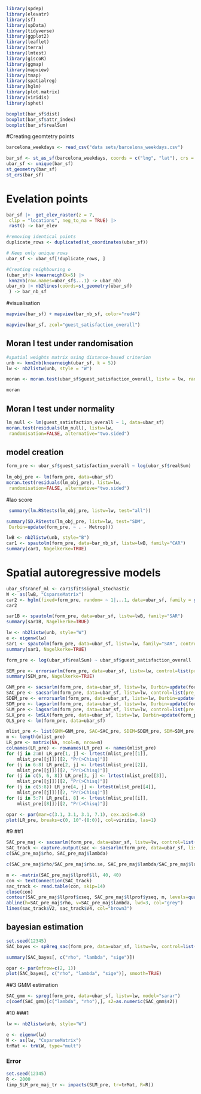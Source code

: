 
```{r}
library(spdep)
library(elevatr)
library(sf)
library(spData)
library(tidyverse)
library(ggplot2)
library(leaflet)
library(terra)
library(lmtest)
library(giscoR)
library(ggmap)
library(mapview)
library(tmap)
library(spatialreg)
library(hglm)
library(plot.matrix)
library(viridis)
library(sphet)
```

```{r}
boxplot(bar_sf$dist)
boxplot(bar_sf$attr_index)
boxplot(bar_sf$realSum)

```


#Creating geomtetry points
```{r}
barcelona_weekdays <- read_csv("data sets/barcelona_weekdays.csv")

bar_sf <- st_as_sf(barcelona_weekdays, coords = c("lng", "lat"), crs = 4326)
ubar_sf <- unique(bar_sf)
st_geometry(bar_sf)
st_crs(bar_sf)
```

# Evelation points
```{r}
bar_sf |>  get_elev_raster(z = 7,
 clip = "locations", neg_to_na = TRUE) |> 
 rast() -> bar_elev

```
```{r}
#removing identical points
duplicate_rows <- duplicated(st_coordinates(ubar_sf))

# Keep only unique rows
ubar_sf <- ubar_sf[!duplicate_rows, ]

#Creating neighbouring o
(ubar_sf|> knearneigh(k=5) |>
 knn2nb(row.names=ubar_sf$...1) -> ubar_nb)
ubar_nb |> nb2lines(coords=st_geometry(ubar_sf)
 ) -> bar_nb_sf
```

#visualisation
```{r}
mapview(bar_sf) + mapview(bar_nb_sf, color="red4")
```

```{r}
mapview(bar_sf, zcol="guest_satisfaction_overall")
```



## Moran I test under randomisation
```{r}

#spatial weights matrix using distance-based criterion
unb <- knn2nb(knearneigh(ubar_sf, k = 5))
lw <- nb2listw(unb, style = "W")
```


```{r}
moran <- moran.test(ubar_sf$guest_satisfaction_overall, listw = lw, randomisation=TRUE, alternative="two.sided")

moran

```

## Moran I test under normality

```{r}
lm_null <- lm(guest_satisfaction_overall ~ 1, data=ubar_sf)
moran.test(residuals(lm_null), listw=lw,
 randomisation=FALSE, alternative="two.sided")

```


## model creation
```{r From_pre}

form_pre <- ubar_sf$guest_satisfaction_overall ~ log(ubar_sf$realSum)  + ubar_sf$host_is_superhost +ubar_sf$attr_index  + ubar_sf$person_capacity  + ubar_sf$dist +ubar_sf$room_type + ubar_sf$attr_index
  
lm_obj_pre <- lm(form_pre, data=ubar_sf)
moran.test(residuals(lm_obj_pre), listw=lw,
 randomisation=FALSE, alternative="two.sided")

```

#lao score

```{r} 
 summary(lm.RStests(lm_obj_pre, listw=lw, test="all"))
```
```{r}
summary(SD.RStests(lm_obj_pre, listw=lw, test="SDM",
 Durbin=update(form_pre, ~ . - Metrop)))
```


```{r}

lwB <- nb2listw(unb, style="B")
car1 <- spautolm(form_pre, data=bar_nb_sf, listw=lwB, family="CAR")
summary(car1, Nagelkerke=TRUE)
```














# Spatial autoregressive models
```{r}
ubar_sf$ranef_ml <- car1$fit$signal_stochastic
W <- as(lwB, "CsparseMatrix")
car2 <- hglm(fixed=form_pre, random= ~ 1|...1, data=ubar_sf, family = gaussian(), rand.family=CAR(D=W))
car2
```


```{r}
sar1B <- spautolm(form_pre, data=ubar_sf, listw=lwB, family="SAR")
summary(sar1B, Nagelkerke=TRUE)
```

```{r}
lw <- nb2listw(unb, style="W")
e <- eigenw(lw)
sar1 <- spautolm(form_pre, data=ubar_sf, listw=lw, family="SAR", control=list(pre_eig=e))
summary(sar1, Nagelkerke=TRUE)
```
```{r}
form_pre <- log(ubar_sf$realSum) ~ ubar_sf$guest_satisfaction_overall  + ubar_sf$host_is_superhost +ubar_sf$attr_index  + ubar_sf$person_capacity  + ubar_sf$dist + ubar_sf$metro_dist
```



```{R}
SEM_pre <- errorsarlm(form_pre, data=ubar_sf, listw=lw, control=list(pre_eig=e))
summary(SEM_pre, Nagelkerke=TRUE)
```








```{r}
GNM_pre <- sacsarlm(form_pre, data=ubar_sf, listw=lw, Durbin=update(form_pre, ~ . - Metrop), control=list(pre_eig1=e, pre_eig2=e))
SAC_pre <- sacsarlm(form_pre, data=ubar_sf, listw=lw, control=list(pre_eig1=e, pre_eig2=e))
SDEM_pre <- errorsarlm(form_pre, data=ubar_sf, listw=lw, Durbin=update(form_pre, ~ . - Metrop), control=list(pre_eig=e))
SDM_pre <- lagsarlm(form_pre, data=ubar_sf, listw=lw, Durbin=update(form_pre, ~ . - Metrop), control=list(pre_eig=e))
SLM_pre <- lagsarlm(form_pre, data=ubar_sf, listw=lw, control=list(pre_eig=e))
SLX_pre <- lmSLX(form_pre, data=ubar_sf, listw=lw, Durbin=update(form_pre, ~ . - Metrop))
OLS_pre <- lm(form_pre, data=ubar_sf)
```


```{r}
mlist_pre <- list(GNM=GNM_pre, SAC=SAC_pre, SDEM=SDEM_pre, SDM=SDM_pre, SLX=SLX_pre, SEM=SEM_pre, SLM=SLM_pre, OLS=OLS_pre)
m <- length(mlist_pre)
LR_pre <- matrix(NA, ncol=m, nrow=m)
colnames(LR_pre) <- rownames(LR_pre) <- names(mlist_pre)
for (j in 2:m) LR_pre[1, j] <- lrtest(mlist_pre[[1]],
    mlist_pre[[j]])[[2, "Pr(>Chisq)"]]
for (j in 6:8) LR_pre[2, j] <- lrtest(mlist_pre[[2]],
    mlist_pre[[j]])[[2, "Pr(>Chisq)"]]
for (j in c(5, 6, 8)) LR_pre[3, j] <- lrtest(mlist_pre[[3]],
    mlist_pre[[j]])[[2, "Pr(>Chisq)"]]
for (j in c(5:8)) LR_pre[4, j] <- lrtest(mlist_pre[[4]],
    mlist_pre[[j]])[[2, "Pr(>Chisq)"]]
for (i in 5:7) LR_pre[i, 8] <- lrtest(mlist_pre[[i]],
    mlist_pre[[8]])[[2, "Pr(>Chisq)"]]

```


```{r}
opar <- par(mar=c(3.1, 3.1, 3.1, 7.1), cex.axis=0.8)
plot(LR_pre, breaks=c(0, 10^-(8:0)), col=viridis, las=1)
```


#9
##1
```{r}
SAC_pre_maj <- sacsarlm(form_pre, data=ubar_sf, listw=lw, control=list(pre_eig1=e, pre_eig2=e), llprof=40)
SAC_track <- capture.output(sac <- sacsarlm(form_pre, data=ubar_sf, listw=lw, control=list(pre_eig1=e, pre_eig2=e), quiet=FALSE))
c(SAC_pre_maj$rho, SAC_pre_maj$lambda)
```
```{r}
c(SAC_pre_maj$rho/SAC_pre_maj$rho.se, SAC_pre_maj$lambda/SAC_pre_maj$lambda.se)
```

```{r}
m <- -matrix(SAC_pre_maj$llprof$ll, 40, 40)
con <- textConnection(SAC_track)
sac_track <- read.table(con, skip=14)
close(con)
contour(SAC_pre_maj$llprof$xseq, SAC_pre_maj$llprof$yseq, m, levels=quantile(c(m), seq(0,1,0.1)), xlab="rho", ylab="lambda", col="blue4")
abline(h=SAC_pre_maj$rho, v=SAC_pre_maj$lambda, lwd=3, col="grey")
lines(sac_track$V2, sac_track$V4, col="brown3")
```
## bayesian estimation
```{r}
set.seed(12345)
SAC_bayes <- spBreg_sac(form_pre, data=ubar_sf, listw=lw, control=list(ndraw=20000L, nomit=2000L))
```

```{r}
summary(SAC_bayes[, c("rho", "lambda", "sige")])
```

```{r}
opar <- par(mfrow=c(2, 1)) 
plot(SAC_bayes[, c("rho", "lambda", "sige")], smooth=TRUE)
```
##3 GMM estimation  
```{r}
SAC_gmm <- spreg(form_pre, data=ubar_sf, listw=lw, model="sarar")
c(coef(SAC_gmm)[c("lambda", "rho"),], s2=as.numeric(SAC_gmm$s2))
```
#10
###1
```{r}
lw <- nb2listw(unb, style="W")

e <- eigenw(lw)
W <- as(lw, "CsparseMatrix")
trMat <- trW(W, type="mult")
```
### Error
```{r}
set.seed(12345)
R <- 2000
(imp_SLM_pre_maj_tr <- impacts(SLM_pre, tr=trMat, R=R))
```

